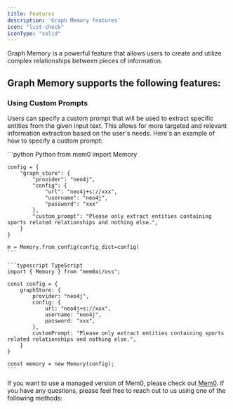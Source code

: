 ```yaml
---
title: Features
description: 'Graph Memory features'
icon: "list-check"
iconType: "solid"
---
```


Graph Memory is a powerful feature that allows users to create and utilize complex relationships between pieces of information.

## Graph Memory supports the following features:

### Using Custom Prompts

Users can specify a custom prompt that will be used to extract specific entities from the given input text.
This allows for more targeted and relevant information extraction based on the user's needs.
Here's an example of how to specify a custom prompt:

<CodeGroup>
    ```python Python
    from mem0 import Memory

    config = {
        "graph_store": {
            "provider": "neo4j",
            "config": {
                "url": "neo4j+s://xxx",
                "username": "neo4j",
                "password": "xxx"
            },
            "custom_prompt": "Please only extract entities containing sports related relationships and nothing else.",
        }
    }

    m = Memory.from_config(config_dict=config)
    ```

    ```typescript TypeScript
    import { Memory } from "mem0ai/oss";

    const config = {
        graphStore: {
            provider: "neo4j",
            config: {
                url: "neo4j+s://xxx",
                username: "neo4j",
                password: "xxx",
            },
            customPrompt: "Please only extract entities containing sports related relationships and nothing else.",
        }
    }

    const memory = new Memory(config);
    ```
</CodeGroup>

If you want to use a managed version of Mem0, please check out [Mem0](https://mem0.dev/pd). If you have any questions, please feel free to reach out to us using one of the following methods:

<Snippet file="get-help.mdx" />
